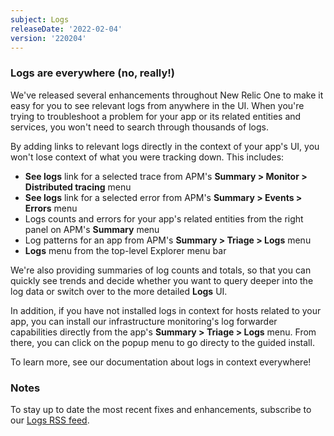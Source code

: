 ```yaml
---
subject: Logs
releaseDate: '2022-02-04'
version: '220204'
---
```


### Logs are everywhere (no, really!)

We've released several enhancements throughout New Relic One to make it easy for you to see relevant logs from anywhere in the UI. When you're trying to troubleshoot a problem for your app or its related entities and services, you won't need to search through thousands of logs.

By adding links to relevant logs directly in the context of your app's UI, you won't lose context of what you were tracking down.  This includes:

* **See logs** link for a selected trace from APM's **Summary > Monitor > Distributed tracing** menu
* **See logs** link for a selected error from APM's **Summary > Events > Errors** menu
* Logs counts and errors for your app's related entities from the right panel on APM's **Summary** menu
* Log patterns for an app from APM's **Summary > Triage > Logs** menu
* **Logs** menu from the top-level Explorer menu bar

We're also providing summaries of log counts and totals, so that you can quickly see trends and decide whether you want to query deeper into the log data or switch over to the more detailed **Logs** UI.

In addition, if you have not installed logs in context for hosts related to your app, you can install our infrastructure monitoring's log forwarder capabilities directly from the app's **Summary > Triage > Logs** menu. From there, you can click on the popup menu to go directy to the guided install.

To learn more, see our documentation about logs in context everywhere!

### Notes

To stay up to date the most recent fixes and enhancements, subscribe to our [Logs RSS feed](/docs/release-notes/logs-release-notes/).
